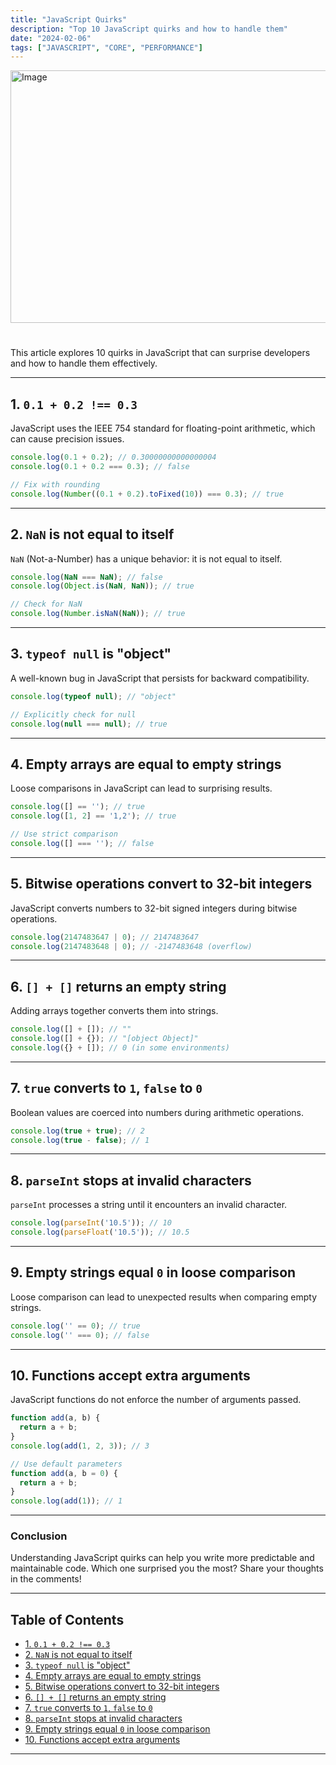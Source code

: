 ```yaml
---
title: "JavaScript Quirks"
description: "Top 10 JavaScript quirks and how to handle them"
date: "2024-02-06"
tags: ["JAVASCRIPT", "CORE", "PERFORMANCE"]
---
```


<Image src="/blog-post-6.png" width="718" height="404" alt="Image" />

# 

This article explores 10 quirks in JavaScript that can surprise developers and how to handle them effectively.

---

## 1. `0.1 + 0.2 !== 0.3`

JavaScript uses the IEEE 754 standard for floating-point arithmetic, which can cause precision issues.

```javascript
console.log(0.1 + 0.2); // 0.30000000000000004
console.log(0.1 + 0.2 === 0.3); // false

// Fix with rounding
console.log(Number((0.1 + 0.2).toFixed(10)) === 0.3); // true
```

---

## 2. `NaN` is not equal to itself

`NaN` (Not-a-Number) has a unique behavior: it is not equal to itself.

```javascript
console.log(NaN === NaN); // false
console.log(Object.is(NaN, NaN)); // true

// Check for NaN
console.log(Number.isNaN(NaN)); // true
```

---

## 3. `typeof null` is "object"

A well-known bug in JavaScript that persists for backward compatibility.

```javascript
console.log(typeof null); // "object"

// Explicitly check for null
console.log(null === null); // true
```

---

## 4. Empty arrays are equal to empty strings

Loose comparisons in JavaScript can lead to surprising results.

```javascript
console.log([] == ''); // true
console.log([1, 2] == '1,2'); // true

// Use strict comparison
console.log([] === ''); // false
```

---

## 5. Bitwise operations convert to 32-bit integers

JavaScript converts numbers to 32-bit signed integers during bitwise operations.

```javascript
console.log(2147483647 | 0); // 2147483647
console.log(2147483648 | 0); // -2147483648 (overflow)
```

---

## 6. `[] + []` returns an empty string

Adding arrays together converts them into strings.

```javascript
console.log([] + []); // ""
console.log([] + {}); // "[object Object]"
console.log({} + []); // 0 (in some environments)
```

---

## 7. `true` converts to `1`, `false` to `0`

Boolean values are coerced into numbers during arithmetic operations.

```javascript
console.log(true + true); // 2
console.log(true - false); // 1
```

---

## 8. `parseInt` stops at invalid characters

`parseInt` processes a string until it encounters an invalid character.

```javascript
console.log(parseInt('10.5')); // 10
console.log(parseFloat('10.5')); // 10.5
```

---

## 9. Empty strings equal `0` in loose comparison

Loose comparison can lead to unexpected results when comparing empty strings.

```javascript
console.log('' == 0); // true
console.log('' === 0); // false
```

---

## 10. Functions accept extra arguments

JavaScript functions do not enforce the number of arguments passed.

```javascript
function add(a, b) {
  return a + b;
}
console.log(add(1, 2, 3)); // 3

// Use default parameters
function add(a, b = 0) {
  return a + b;
}
console.log(add(1)); // 1
```

---

### Conclusion

Understanding JavaScript quirks can help you write more predictable and maintainable code. Which one surprised you the most? Share your thoughts in the comments!

---

## Table of Contents

- [1. `0.1 + 0.2 !== 0.3`](#1-01--02--03)
- [2. `NaN` is not equal to itself](#2-nan-is-not-equal-to-itself)
- [3. `typeof null` is "object"](#3-typeof-null-is-object)
- [4. Empty arrays are equal to empty strings](#4-empty-arrays-are-equal-to-empty-strings)
- [5. Bitwise operations convert to 32-bit integers](#5-bitwise-operations-convert-to-32-bit-integers)
- [6. `[] + []` returns an empty string](#6--returns-an-empty-string)
- [7. `true` converts to `1`, `false` to `0`](#7-true-converts-to-1-false-to-0)
- [8. `parseInt` stops at invalid characters](#8-parseint-stops-at-invalid-characters)
- [9. Empty strings equal `0` in loose comparison](#9-empty-strings-equal-0-in-loose-comparison)
- [10. Functions accept extra arguments](#10-functions-accept-extra-arguments)

---
